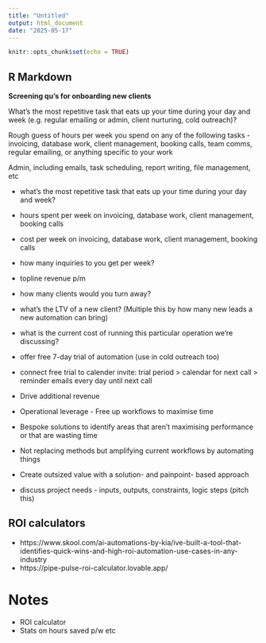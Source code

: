 ```yaml
---
title: "Untitled"
output: html_document
date: "2025-05-17"
---
```


```r
knitr::opts_chunk$set(echo = TRUE)
```

## R Markdown

**Screening qu's for onboarding new clients**     

What's the most repetitive task that eats up your time during your day and week (e.g. regular emailing or admin, client nurturing, cold outreach)?    

Rough guess of hours per week you spend on any of the following tasks - invoicing, database work, client management, booking calls, team comms, regular emailing, or anything specific to your work   

Admin, including emails, task scheduling, report writing, file management, etc


- what's the most repetitive task that eats up your time during your day and week?    
- hours spent per week on invoicing, database work, client management, booking calls   
- cost per week on invoicing, database work, client management, booking calls    
- how many inquiries to you get per week?      
- topline revenue p/m    
- how many clients would you turn away?   
- what's the LTV of a new client? (Multiple this by how many new leads a new automation can bring)      
- what is the current cost of running this particular operation we're discussing? 
- offer free 7-day trial of automation (use in cold outreach too)  
- connect free trial to calender invite: trial period > calendar for next call > reminder emails every day until next call     


- Drive additional revenue  
- Operational leverage - Free up workflows to maximise time    
- Bespoke solutions to identify areas that aren't maximising performance or that are wasting time   
- Not replacing methods but amplifying current workflows by automating things  
- Create outsized value with a solution- and painpoint- based approach  

- discuss project needs - inputs, outputs, constraints, logic steps (pitch this) 




## ROI calculators  
- https://www.skool.com/ai-automations-by-kia/ive-built-a-tool-that-identifies-quick-wins-and-high-roi-automation-use-cases-in-any-industry
- https://pipe-pulse-roi-calculator.lovable.app/    

# Notes  

- ROI calculator  
- Stats on hours saved p/w etc     


